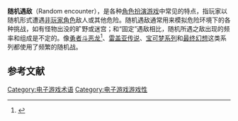 {{noteTA
| G1 = Games
}}
'''随机遇敌'''（Random encounter），是各种[[角色扮演游戏|角色扮演游戏]]中常见的特点，指玩家以随机形式遭遇[[非玩家角色|非玩家角色]]敌人或其他危险。随机遇敌通常用来模拟危险环境下的各种挑战，如有怪物出没的旷野或迷宫；和“固定”遇敌相比，随机所遇之敌出现的频率和组成是不定的。像[[勇者斗恶龙|勇者斗恶龙]]<ref name="gamasutra1">{{cite web |url=http://www.gamasutra.com/view/feature/3520/the_history_of_dragon_quest.php |title=Features - The History of Dragon Quest |publisher=Gamasutra |date= |accessdate=2010-11-09 |archive-date=2019-05-20 |archive-url=https://web.archive.org/web/20190520113408/https://www.gamasutra.com/view/feature/3520/the_history_of_dragon_quest.php |dead-url=no }}</ref>、[[雷盖亚传说|雷盖亚传说]]、[[宝可梦系列|宝可梦系列]]和[[最终幻想|最终幻想]]这类系列都使用了频繁的随机战。

== 参考文献 ==
{{reflist}}

{{电子游戏术语}}

{{Portal bar|电子游戏}}

[[Category:电子游戏术语|Category:电子游戏术语]]
[[Category:电子游戏游戏性|Category:电子游戏游戏性]]

{{rpg-videogame-stub}}
